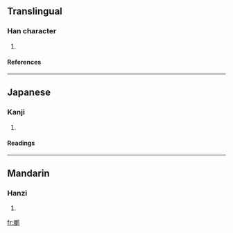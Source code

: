 {{see|攫}}

==Translingual==
===Han character===
{{Han char|rn=87|rad=爪|as=11|sn=15|four=|canj=田一竹中人 (WMHLO)}}
# {{defn|Han|sort=爪11}}
====References====
{{Han ref|kx=0689.261|dkj=19704|hdz=32036.180|uh=7234|ud=29236}}

----
==Japanese==
===Kanji===
{{ja-kanji|grade=|rs=爪11}}
# {{defn|Japanese}} 
====Readings====
{{ja-readings|on=[[かく]] (kaku)|kun=[[つかむ]] (tsukamu), [[さらう]] (sarau)}}

----
==Mandarin==
===Hanzi===
{{cmn-hanzi|pin=[[fǔ]] (fu3), [[jué]] (jue2)|wg=fu<sup>3</sup>, chüeh<sup>2</sup>}}
# {{defn|Mandarin}}

[[fr:爴]]